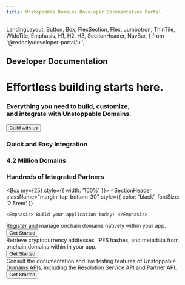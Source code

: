 ```yaml
---
title: Unstoppable Domains Developer Documentation Portal
---
```


  LandingLayout,
  Button,
  Box,
  FlexSection,
  Flex,
  Jumbotron,
  ThinTile,
  WideTile,
  Emphasis,
  H1,
  H2,
  H3,
  SectionHeader,
  NavBar,
} from '@redocly/developer-portal/ui';



<NavBar location={props.location} standalone={false} />

<Jumbotron className="padding-top-bottom-20 jumbotron">
  <H2 className="margin-top-bottom-20 jumbotron-h2">
    Developer Documentation
  </H2>
  <H1 className="margin-top-bottom-20 jumbotron-h1">
    Effortless building starts here.
  </H1>
  <H3 className="margin-top-bottom-20">
    Everything you need to build, customize, <br/>and integrate with Unstoppable Domains.
  </H3>
  <Flex p={20} justifyContent="center">
     <Button 
            variant="contained" 
            size="xlarge" 
            color="primary" 
            to="getting-started/overview.md"
            className="header-button"
          >
      Build with us
    </Button>
  </Flex>
</Jumbotron>

<Box className="stats-section">
  <Box className="stats-container">
    <Flex className="stats-flex">
      <Box className="stat-box">
        <H3>Quick and Easy Integration</H3>
      </Box>
      <Box className="stat-box middle">
        <H3>4.2 Million Domains</H3>
      </Box>
      <Box className="stat-box">
        <H3>Hundreds of Integrated Partners</H3>
      </Box>
    </Flex>
  </Box>
</Box>

<Box my={25} style={{ width: '100%' }}>
  <SectionHeader 
    className="margin-top-bottom-30"
    style={{ 
      color: 'black',
      fontSize: '2.5rem'
    }}
  >
    <Emphasis> Build your application today! </Emphasis> 
  </SectionHeader>
  <FlexSection justifyContent="space-around" flexWrap="wrap" className="padding-top-bottom-20">
    <ThinTile 
      icon={sellDomains}
      header="Sell Domains in your App" 
      className="tile"
    >
        <div className="tile-content">
          Register and manage onchain domains natively within your app.
        </div>
        <Flex 
          justifyContent="center" 
          className="tile-button-container"
        >
          <Button 
            variant="contained" 
            size="large" 
            color="primary" 
            to="domain-distribution-and-management/overview.md"
            className="tile-button"
          >
            Get Started
          </Button>
        </Flex>
    </ThinTile>
    <ThinTile 
      icon={resolveDomains}
      header="Resolve Domains in your App" 
      className="tile"
    >
        <div className="tile-content">
          Retrieve cryptocurrency addresses, IPFS hashes, and metadata from onchain domains within in your app.
        </div>
        <Flex 
          justifyContent="center" 
          className="tile-button-container"
        >
          <Button 
            variant="contained" 
            size="large" 
            color="primary" 
            to="resolution/overview.md"
            className="tile-button"
          >
            Get Started
          </Button>
        </Flex>
    </ThinTile>
    <ThinTile 
      icon={apiReference}
      header="API Reference" 
      className="tile"
    >
        <div className="tile-content">
          Consult the documentation and live testing features of Unstoppable Domains APIs,
          including the Resolution Service API and Partner API.
        </div>
        <Flex 
          justifyContent="center" 
          className="tile-button-container"
        >
          <Button 
            variant="contained" 
            size="large" 
            color="primary" 
            to="openapi/overview.md"
            className="tile-button"
          >
            Get Started
          </Button>
        </Flex>
    </ThinTile>
  </FlexSection>
  <FlexSection justifyContent="space-around" flexWrap="wrap">
    <RotatingQuotes />
  </FlexSection>
  <FlexSection justifyContent="space-around" flexWrap="wrap">
    <DeveloperSurvey/>
  </FlexSection>
</Box>
